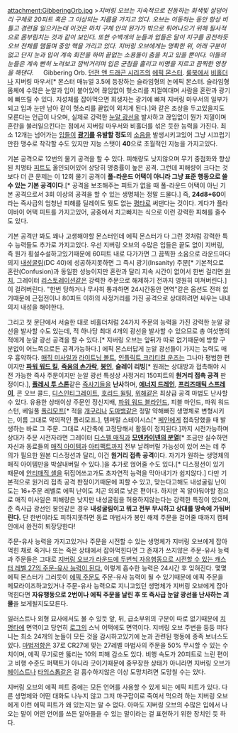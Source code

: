 attachment:GibberingOrb.jpg
>''지버링 오브는 지속적으로 진동하는 회색빛 살덩어리 구체로 20피트 혹은 그 이상되는 지름을 가지고 있다. 오브는 이동하는 동안 항상 비틀고 경련을 일으키는데 이것은 마치 구체 안의 뭔가가 밖으로 튀어나오기 위해 필사적으로 몸부림치는 것과 같이 보인다. 또한 수백개의 눈들과 입들은 달이 지구를 공전하듯 오브 전체를 맴돌며 중앙 핵을 가리고 있다. 지버링 오브에게는 명확한 위, 아래 구분이 없고 단지 눈과 입이 계속 회전을 하며 끝없는 소용돌이 춤을 치고 있을 뿐이다. 이들의 눈들은 계속 빤히 노려보고 깜박거리며 입은 군침을 흘리고 비명을 지르고 끔찍한 영창을 해댄다.''
　
Gibbering Orb. [[던전 앤 드래곤 시리즈]]의 [[에픽 몬스터]]. [[룰북]]에서 [[비홀더]]나 지버링 마우서[* 몬스터 매뉴얼 3.5에 등장하는 슬라임형의 논에픽 몬스터. 슬라임형 몸체에 수많은 눈알과 입이 붙어있어 끊임없이 헛소리를 지껄여대며 사람을 혼란과 광기에 빠뜨릴 수 있다. 지성체를 잡아먹으면 희생자는 광기에 빠져 지버링 마우서의 일부가 되고 입과 눈만 남아 같이 헛소리를 끝없이 외치게 된다.]와 같은 조상을 두고있을지도 모른다는 언급이 나오며, 실제로 강력한 [[눈에서 빔|눈알 광선]]을 발사하고 끊임없이 뭔가 지껄이며 혼란을 불러일으킨다는 점에서 지버링 마우서와 비홀더를 섞은 듯한 능력을 가진다. 최소 12개는 넘어가는 [[입]]들이 '''[[광기]]를 유발할 정도'''의 [[소음]]을 발생시키고있어 그냥 시끄럽기만한 맹수로 착각할 수도 있지만 지능 스탯이 '''40'''으로 초월적인 지능을 가지고있다.

기본 공격으로 12번의 물기 공격을 할 수 있다. 피해량도 낮지않으며 무기 중점화와 향상된 치명타 [[피트]]도 올인되어있어 상당히 명중률이 높은 공격. 그런데 피해량이 크다는 것보다 더 큰 문제는 이 12회 물기 공격이 '''풀-라운드 어택이 아니라 그냥 표준 행동으로 쓸 수 있는 기본 공격이다'''.[* 공격을 보조해주는 피트가 없을 때 풀-라운드 어택이 아닌 기본 공격으로서 3회 이상의 공격을 할 수 있는 생명체는 정말 드물다.] 즉, '''24d8+60'''이라는 즉사급의 엄청난 피해를 딜레이도 뭣도 없는 [[평타]]로 써댄다는 것이다. 게다가 플라이바이 어택 피트를 가지고있어, 공중에서 치고빠지는 식으로 이런 강력한 피해를 줄수도 있다.

기본 공격만 봐도 꽤나 고생해야할 몬스터인데 에픽 몬스터가 다 그런 것처럼 강력한 특수 능력들도 추가로 가지고있다.
우선 지버링 오브의 수많은 입들은 끝도 없이 지버링, 즉 뭔가 횡설수설하고있기때문에 60피트 내로 다가가면 그 끔찍한 소음으로 라운드마다 의지 [[내성굴림]](DC 40)에 성공하지못하면 그 즉시 광기(Insanity) 주문[* 기본적으로 혼란(Confusion)과 동일한 성능이지만 혼란과 달리 지속 시간이 없어서 한번 걸리면 [[완치]], 그레이터 [[리스토레이션]]같은 강력한 주문으로 해제하기 전까지 영원히 미쳐버린다.]이 걸려버린다. "한번 당하거나 무사히 통과하면 24시간동안 면역"같은 옵션도 전혀 없기때문에 근접전이나 80피트 이하의 사정거리를 가진 공격으로 상대하려면 싸우는 내내 의지 내성을 해야한다.

그리고 첫 문단에서 서술한 대로 비홀더처럼 24가지 주문의 능력을 가진 강력한 눈알 광선을 발사할 수도 있는데, 적 하나당 최대 4개의 광선을 발사할 수 있으므로 총 여섯명의 적에게 눈알 광선 공격을 할 수 있다.[* 지버링 오브는 앞뒤가 따로 없기때문에 방향 구분없이 어느쪽으로든 공격가능하다.] 에픽 몬스터답게 눈알 광선들이 가지는 능력도 매우 흉악하다. [[매직 미사일]]과 [[라이트닝 볼트]], [[큐어 라이트 운즈|인플릭트 크리티컬 운즈]]는 그나마 평범한 편이지만 '''[[파워 워드 킬]]''', '''[[죽음의 손가락]]''', '''[[봉인#s-2.3|봉인]]''', '''슬레이 리빙'''[* 원래는 상대방과 접촉해야 시전 가능한 즉사 주문이지만 눈알 광선 특성상 사정거리 150피트의 '''원거리 접촉 공격''' 판정이다.], '''[[석화|플레시 투 스톤]]'''같은 [[즉사기]]들을 '''난사'''하며, '''[[에너지 드레인]]''', '''[[프리즈매틱 스프레이]]''', 콘 오브 콜드, [[디스인티그레이트]], [[호리드 윌팅]], [[위해]]같은 최상급 공격 마법도 난사할 수 있다. 유용한 상태이상 주문인 정신지배, [[파워 워드|파워 워드 블라인드]], 피블 마인드, 파워 워드 스턴, 베일풀 [[폴리모프]][* 적을 [[개구리]]나 [[도마뱀]]같은 정말 약해빠진 생명체로 변형시키는, 이름 그대로 악의적인 폴리모프.], 템퍼럴 스테이시스[* [[페인(던전 앤 드래곤 시리즈)|페인]]에게 접촉당했을 때 발생하는 바로 그 주문. 그대로 시간축에 고정당해서 활동이 정지된다.]까지 시전가능하며 상대가 주문 시전자라면 그레이터 [[디스펠 매직]]과 '''[[모덴카이넨의 분열]]'''[* 조금만 실수하면 자신과 동료들의 [[매직 아이템]]과 [[아티팩트]]까지 전부 날려버릴 가능성이 있어 쓰는 데 주의가 필요한 원본 디스정션과 달리, 이건 '''원거리 접촉 공격'''이다. 자기가 원하는 생명체의 매직 아이템만을 박살내버릴 수 있다.]을 추가로 얹어줄 수도 있다.[* 디스정션이 있기 때문에 [[안티매직 필드|안티매직 셸]]을 뒤집어쓰고가도 초자연적 능력을 막아내기가 쉽지않다.] 다만 기본적으로 원거리 접촉 공격 판정이기때문에 피할 수 있고, 맞는다고해도 내성굴림 난이도는 16+주문 레벨로 에픽 난이도 치곤 의외로 낮은 편이다. 하지만 꼭 알아둬야할 점으로 매직 미사일은 피해량은 낮지만 내성굴림을 허용하지않는다는 강력한 특징이 있으며, 준 즉사급 광선인 봉인같은 경우 '''내성굴림이고 뭐고 전부 무시하고 상대를 땅속에 가둬버린다.''' 단 한번이라도 피하지못하면 동료 마법사가 봉인 해제 주문을 걸어줄 때까지 캠페인에서 완전히 퇴장당한다!

주문-유사 능력을 가지고있거나 주문을 시전할 수 있는 생명체가 지버링 오브에게 잡아먹힌 채로 죽거나 또는 죽은 상태에서 잡아먹힌다면 그 존재가 쓰지않은 주문-유사 능력과 주문들은 그대로 [[이능력 복사 및 흡수|지버링 오브가 라운드에 두번씩 자유행동으로 시전할 수 있는 캐스터 레벨 27의 주문-유사 능력이 된다.]] 이렇게 흡수한 능력은 24시간 후 잊혀진다. 몇몇 에픽 몬스터가 그러듯이 [[에픽 주문]]도  주문-유사 능력이 될 수 있기때문에 에픽 주문을 메모라이즈하고있거나 주문-유사 능력으로 지니고있던 생명체가 지버링 오브에게 잡아먹힌다면 '''자유행동으로 2번이나 에픽 주문을 날린 후 또 즉사급 눈알 광선을 난사하는 괴물'''을 보게될지도모른다.

일러스트나 외형 묘사에서도 볼 수 있듯 앞, 뒤, 급소부위의 구분이 따로 없기때문에 [[치명타]]에 면역이고 당연히 [[로그]]의 스닉 어택에도 면역이다. 지버링 오브 주변을 둥둥 떠다니는 최소 24개의 눈들이 모든 것을 감시하고있기에 눈과 관련된 행동에 종족 보너스도 있다. [[마법저항]]은 37로 CR27에 맞는 27레벨 마법사의 주문을 50% 무시할 수 있는 수치이며, 에픽 무기로만 뚫리는 10의 피해 감소도 있다. 비행 속도가 20피트로 느린 편이고 비행 수준도 퍼팩트가 아니라 굿이기때문에 중무장한 상태가 아니라면 지버링 오브가 [[헤이스트]]나 [[타임스톱]]같은 걸 흡수하지않은 이상 도망치려면 도망칠 수는 있다.

지버링 오브의 에픽 피트 중에는 모든 언어를 사용할 수 있게 되는 에픽 피트가 있다. 다른 생명체와 어떤 대화도 나누지 않고 그저 마구잡이로 죽여서 먹으려 하는 지버링 오브에게 이런 에픽 피트가 왜 있는지는 알 수 없다. 아마도 지버링 오브의 수많은 입에서 나오는 말이 어떤 언어를 쓰든 알아들을 수 있는 말이라는 걸 표현하기 위한 장치인 듯 하다.
